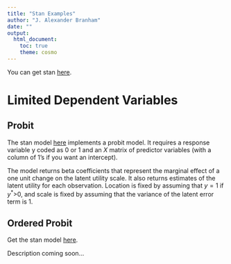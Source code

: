 ```yaml
---
title: "Stan Examples"
author: "J. Alexander Branham"
date: ""
output: 
  html_document:
    toc: true
    theme: cosmo
---
```

You can get stan [here](http://mc-stan.org/).

# Limited Dependent Variables
## Probit
The stan model [here](https://github.com/jabranham/stan-examples/blob/master/limited-dv/probit.stan) implements a probit model. It requires a response variable y coded as 0 or 1 and an $X$ matrix of predictor variables (with a column of 1's if you want an intercept). 

The model returns beta coefficients that represent the marginal effect of a one unit change on the latent utility scale. It also returns estimates of the latent utility for each observation. Location is fixed by assuming that $y=1$ if $y^*$>0, and scale is fixed by assuming that the variance of the latent error term is 1.

## Ordered Probit
Get the stan model [here](https://github.com/jabranham/stan-examples/blob/master/limited-dv/oprobit.stan).

Description coming soon... 